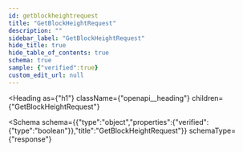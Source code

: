 ```yaml
---
id: getblockheightrequest
title: "GetBlockHeightRequest"
description: ""
sidebar_label: "GetBlockHeightRequest"
hide_title: true
hide_table_of_contents: true
schema: true
sample: {"verified":true}
custom_edit_url: null
---
```



<Heading
  as={"h1"}
  className={"openapi__heading"}
  children={"GetBlockHeightRequest"}
>
</Heading>





<Schema
  schema={{"type":"object","properties":{"verified":{"type":"boolean"}},"title":"GetBlockHeightRequest"}}
  schemaType={"response"}
>
  
</Schema>
            